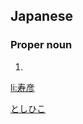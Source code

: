 ==Japanese==
{{ja-kanjitab|寿|彦}}

===Proper noun===
{{ja-pos|proper|としひこ}}

# {{given name|male|lang=ja}}

[[Category:Japanese male given names|としひこ]]

[[li:寿彦]]